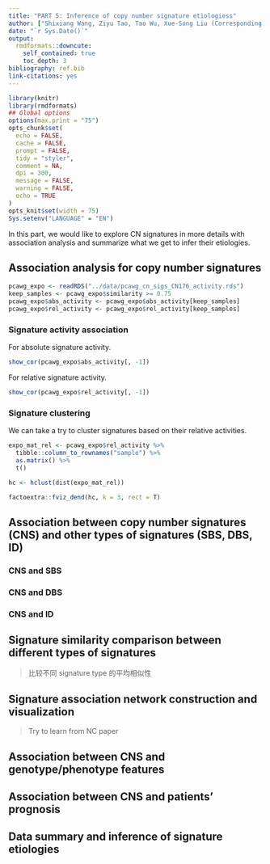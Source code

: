 ```yaml
---
title: "PART 5: Inference of copy number signature etiologiess"
author: ["Shixiang Wang, Ziyu Tao, Tao Wu, Xue-Song Liu (Corresponding author)"]
date: "`r Sys.Date()`"
output:
  rmdformats::downcute:
    self_contained: true
    toc_depth: 3
bibliography: ref.bib
link-citations: yes
---
```



```r
library(knitr)
library(rmdformats)
## Global options
options(max.print = "75")
opts_chunk$set(
  echo = FALSE,
  cache = FALSE,
  prompt = FALSE,
  tidy = "styler",
  comment = NA,
  dpi = 300,
  message = FALSE,
  warning = FALSE,
  echo = TRUE
)
opts_knit$set(width = 75)
Sys.setenv("LANGUAGE" = "EN")
```

In this part, we would like to explore CN signatures in more details with association analysis and summarize what we get to infer their etiologies.

## Association analysis for copy number signatures

```r
pcawg_expo <- readRDS("../data/pcawg_cn_sigs_CN176_activity.rds")
keep_samples <- pcawg_expo$similarity >= 0.75
pcawg_expo$abs_activity <- pcawg_expo$abs_activity[keep_samples]
pcawg_expo$rel_activity <- pcawg_expo$rel_activity[keep_samples]
```

### Signature activity association

For absolute signature activity.

```r
show_cor(pcawg_expo$abs_activity[, -1])
```

For relative signature activity.

```r
show_cor(pcawg_expo$rel_activity[, -1])
```

### Signature clustering

We can take a try to cluster signatures based on their relative activities.

```r
expo_mat_rel <- pcawg_expo$rel_activity %>% 
  tibble::column_to_rownames("sample") %>% 
  as.matrix() %>% 
  t()

hc <- hclust(dist(expo_mat_rel))
```

```r
factoextra::fviz_dend(hc, k = 3, rect = T)
```

## Association between copy number signatures (CNS) and other types of signatures (SBS, DBS, ID)

### CNS and SBS

### CNS and DBS

### CNS and ID

## Signature similarity comparison between different types of signatures

> 比较不同 signature type 的平均相似性

## Signature association network construction and visualization

> Try to learn from NC paper

## Association between CNS and genotype/phenotype features

## Association between CNS and patients' prognosis

## Data summary and inference of signature etiologies
